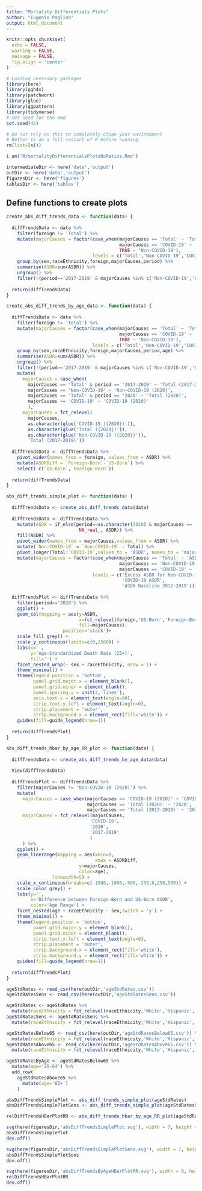 ```yaml
---
title: "Mortality Differentials Plots"
author: "Eugenio Paglino"
output: html_document
---
```


```r
knitr::opts_chunk$set(
  echo = FALSE,
  warning = FALSE,
  message = FALSE,
  fig.align = 'center'
)
```

```r
# Loading necessary packages
library(here)
library(ggh4x)
library(patchwork)
library(glue)
library(ggpattern)
library(tidyverse)
# Set seed for the Rmd
set.seed(42)
```

```r
# Do not rely on this to completely clean your environment
# Better to do a full restart of R before running
rm(list=ls())

i_am('R/mortalityDifferentialsPlotsNoRatios.Rmd')

intermediateDir <- here('data','output')
outDir <- here('data','output')
figuresDir <- here('figures')
tablesDir <- here('tables')
```

## Define functions to create plots

```r
create_abs_diff_trends_data <- function(data) {
  
  diffTrendsData <- data %>%
    filter(foreign != 'Total') %>%
    mutate(majorCauses = factor(case_when(majorCauses == 'Total' ~ 'Total',
                                          majorCauses == 'COVID-19' ~ 'COVID-19',
                                          TRUE ~ 'Non-COVID-19'),
                                levels = c('Total','Non-COVID-19','COVID-19'))) %>%
    group_by(sex,raceEthnicity,foreign,majorCauses,period) %>%
    summarise(ASDR=sum(ASDR)) %>% 
    ungroup() %>%
    filter(!(period=='2017-2019' & majorCauses %in% c('Non-COVID-19','COVID-19')))
  
  return(diffTrendsData)
}
```

```r
create_abs_diff_trends_by_age_data <- function(data) {
  
  diffTrendsData <- data %>%
    filter(foreign != 'Total') %>%
    mutate(majorCauses = factor(case_when(majorCauses == 'Total' ~ 'Total',
                                          majorCauses == 'COVID-19' ~ 'COVID-19',
                                          TRUE ~ 'Non-COVID-19'),
                                levels = c('Total','Non-COVID-19','COVID-19'))) %>%
    group_by(sex,raceEthnicity,foreign,majorCauses,period,age) %>%
    summarise(ASDR=sum(ASDR)) %>% 
    ungroup() %>%
    filter(!(period=='2017-2019' & majorCauses %in% c('Non-COVID-19','COVID-19'))) %>%
    mutate(
      majorCauses = case_when(
        majorCauses == 'Total' & period == '2017-2019' ~ 'Total (2017-2019)',
        majorCauses == 'Non-COVID-19' ~ 'Non-COVID-19 (2020)',
        majorCauses == 'Total' & period == '2020' ~ 'Total (2020)',
        majorCauses == 'COVID-19' ~ 'COVID-19 (2020)'
        ),
      majorCauses = fct_relevel(
        majorCauses,
        as.character(glue('COVID-19 ({2020})')),
        as.character(glue('Total ({2020})')),
        as.character(glue('Non-COVID-19 ({2020})')),
        'Total (2017-2019)'))
  
  diffTrendsData <- diffTrendsData %>%
    pivot_wider(names_from = foreign, values_from = ASDR) %>%
    mutate(ASDRDiff = `Foreign-Born`-`US-Born`) %>%
    select(-c(`US-Born`,`Foreign-Born`))
  
  return(diffTrendsData)
}
```

```r
abs_diff_trends_simple_plot <- function(data) {
  
  diffTrendsData <- create_abs_diff_trends_data(data)
  
  diffTrendsData <- diffTrendsData %>%
    mutate(ASDR = if_else(period==as.character(2020) & majorCauses == 'Total',
                           NA_real_, ASDR)) %>%
    fill(ASDR) %>%
    pivot_wider(names_from = majorCauses,values_from = ASDR) %>%
    mutate(`Non-COVID-19` = `Non-COVID-19` - Total) %>%
    pivot_longer(Total:`COVID-19`,values_to = 'ASDR', names_to = 'majorCauses') %>%
    mutate(majorCauses = factor(case_when(majorCauses == 'Total' ~ 'ASDR Baseline 2017-2019',
                                          majorCauses == 'Non-COVID-19' ~ 'Excess ASDR for Non-COVID-19 Causes',
                                          majorCauses == 'COVID-19' ~ 'COVID-19 ASDR'),
                                levels = c('Excess ASDR for Non-COVID-19 Causes',
                                           'COVID-19 ASDR',
                                           'ASDR Baseline 2017-2019')))
  
  diffTrendsPlot <- diffTrendsData %>%
    filter(period=='2020') %>%
    ggplot() +
    geom_col(mapping = aes(y=ASDR,
                           x=fct_relevel(foreign,'US-Born','Foreign-Born'),
                           fill=majorCauses),
                     position='stack')+
    scale_fill_grey() +
    scale_y_continuous(limits=c(0,2500)) + 
    labs(x='',
         y='Age-Standardized Death Rate (25+)',
         fill='') +
    facet_nested_wrap(~ sex + raceEthnicity, nrow = 1) +
    theme_minimal() +
    theme(legend.position = 'bottom',
          panel.grid.major.x = element_blank(),
          panel.grid.minor = element_blank(),
          panel.spacing.y = unit(2,'lines'),
          axis.text.x = element_text(angle=90),
          strip.text.y.left = element_text(angle=0),
          strip.placement = 'outer',
          strip.background.x = element_rect(fill='white')) +
    guides(fill=guide_legend(nrow=1))
  
  return(diffTrendsPlot)
}
```

```r
abs_diff_trends_hbar_by_age_RR_plot <- function(data) {
  
  diffTrendsData <- create_abs_diff_trends_by_age_data(data)
  
  View(diffTrendsData)
  
  diffTrendsPlot <- diffTrendsData %>%
    filter(majorCauses != 'Non-COVID-19 (2020)') %>%
    mutate(
      majorCauses = case_when(majorCauses == 'COVID-19 (2020)' ~ 'COVID-19',
                              majorCauses == 'Total (2020)' ~ '2020',
                              majorCauses == 'Total (2017-2019)' ~ '2017-2019'),
      majorCauses = fct_relevel(majorCauses,
                               'COVID-19',
                               '2020',
                               '2017-2019'
                               )
      ) %>%
    ggplot() +
    geom_linerange(mapping = aes(xmin=0, 
                                 xmax = ASDRDiff,
                           y=majorCauses,
                           color=age),
                 linewidth=5) +
    scale_x_continuous(breaks=c(-1500,-1000,-500,-250,0,250,500)) +
    scale_color_grey() +
    labs(y='',
         x='Difference between Foreign-Born and US-Born ASDR',
         color='Age Range') +
    facet_nested(age + raceEthnicity ~ sex,switch = 'y') +
    theme_minimal() +
    theme(legend.position = 'bottom',
          panel.grid.major.y = element_blank(),
          panel.grid.minor = element_blank(),
          strip.text.y.left = element_text(angle=0),
          strip.placement = 'outer',
          strip.background.x = element_rect(fill='white'),
          strip.background.y = element_rect(fill='white')) +
    guides(fill=guide_legend(nrow=1))
  
  return(diffTrendsPlot)
}
```

```r
ageStdRates <- read_csv(here(outDir,'ageStdRates.csv'))
ageStdRatesSens <- read_csv(here(outDir,'ageStdRatesSens.csv'))
```

```r
ageStdRates <- ageStdRates %>%
  mutate(raceEthnicity = fct_relevel(raceEthnicity,'White','Hispanic','Black','Asian'))
ageStdRatesSens <- ageStdRatesSens %>%
  mutate(raceEthnicity = fct_relevel(raceEthnicity,'White','Hispanic','Black','Asian'))

ageStdRatesBelow65 <- read_csv(here(outDir,'ageStdRatesBelow65.csv')) %>%
  mutate(raceEthnicity = fct_relevel(raceEthnicity,'White','Hispanic','Black','Asian'))
ageStdRatesAbove65 <- read_csv(here(outDir,'ageStdRatesAbove65.csv')) %>%
  mutate(raceEthnicity = fct_relevel(raceEthnicity,'White','Hispanic','Black','Asian'))
```

```r
ageStdRatesByAge <- ageStdRatesBelow65 %>%
  mutate(age='25-64') %>%
  add_row(
    ageStdRatesAbove65 %>%
      mutate(age='65+')
    )
```

```r
absDiffTrendsSimplePlot <- abs_diff_trends_simple_plot(ageStdRates)
absDiffTrendsSimplePlotSens <- abs_diff_trends_simple_plot(ageStdRatesSens)
```

```r
relDiffTrendsHBarPlotRR <- abs_diff_trends_hbar_by_age_RR_plot(ageStdRatesByAge)
```

```r
svg(here(figuresDir,'absDiffTrendsSimplePlot.svg'), width = 7, height = 6)
absDiffTrendsSimplePlot
dev.off()
```

```r
svg(here(figuresDir,'absDiffTrendsSimplePlotSens.svg'), width = 7, height = 6)
absDiffTrendsSimplePlotSens
dev.off()
```

```r
svg(here(figuresDir,'absDiffTrendsByAgeHBarPlotRR.svg'), width = 8, height = 6)
relDiffTrendsHBarPlotRR
dev.off()
```

